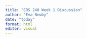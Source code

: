 ```yaml
---
title: "EDS 240 Week 1 Discussion"
author: "Eva Newby"
date: "today"
format: html
editor: visual
---
```


```r

```

